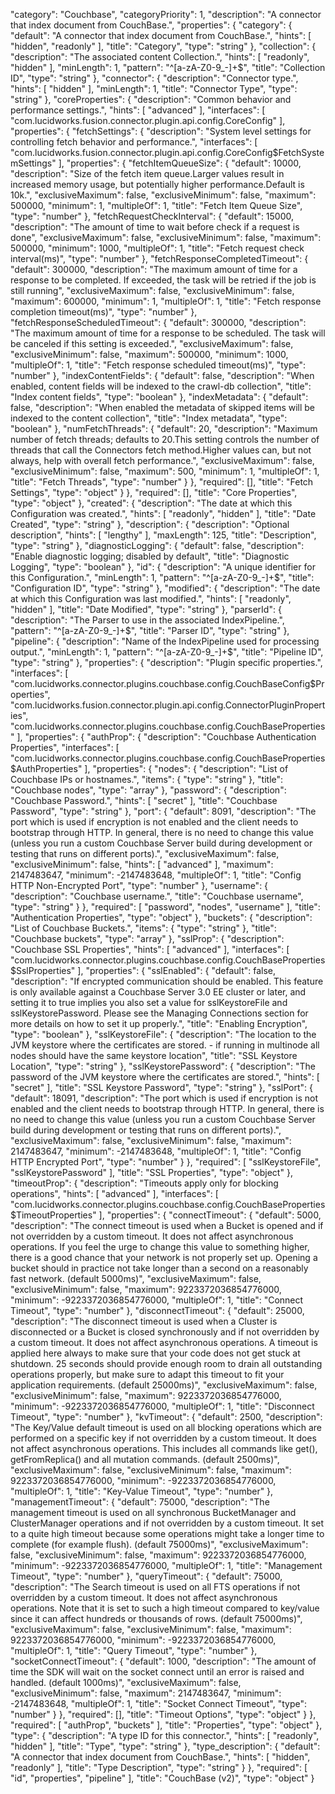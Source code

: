   "category": "Couchbase",
  "categoryPriority": 1,
  "description": "A connector that index document from CouchBase.",
  "properties": {
    "category": {
      "default": "A connector that index document from CouchBase.",
      "hints": [
        "hidden",
        "readonly"
      ],
      "title": "Category",
      "type": "string"
    },
    "collection": {
      "description": "The associated content Collection.",
      "hints": [
        "readonly",
        "hidden"
      ],
      "minLength": 1,
      "pattern": "^[a-zA-Z0-9_-]+$",
      "title": "Collection ID",
      "type": "string"
    },
    "connector": {
      "description": "Connector type.",
      "hints": [
        "hidden"
      ],
      "minLength": 1,
      "title": "Connector Type",
      "type": "string"
    },
    "coreProperties": {
      "description": "Common behavior and performance settings.",
      "hints": [
        "advanced"
      ],
      "interfaces": [
        "com.lucidworks.fusion.connector.plugin.api.config.CoreConfig"
      ],
      "properties": {
        "fetchSettings": {
          "description": "System level settings for controlling fetch behavior and performance.",
          "interfaces": [
            "com.lucidworks.fusion.connector.plugin.api.config.CoreConfig$FetchSystemSettings"
          ],
          "properties": {
            "fetchItemQueueSize": {
              "default": 10000,
              "description": "Size of the fetch item queue.Larger values result in increased memory usage, but potentially higher performance.Default is 10k.",
              "exclusiveMaximum": false,
              "exclusiveMinimum": false,
              "maximum": 500000,
              "minimum": 1,
              "multipleOf": 1,
              "title": "Fetch Item Queue Size",
              "type": "number"
            },
            "fetchRequestCheckInterval": {
              "default": 15000,
              "description": "The amount of time to wait before check if a request is done",
              "exclusiveMaximum": false,
              "exclusiveMinimum": false,
              "maximum": 500000,
              "minimum": 1000,
              "multipleOf": 1,
              "title": "Fetch request check interval(ms)",
              "type": "number"
            },
            "fetchResponseCompletedTimeout": {
              "default": 300000,
              "description": "The maximum amount of time for a response to be completed. If exceeded, the task will be retried if the job is still running",
              "exclusiveMaximum": false,
              "exclusiveMinimum": false,
              "maximum": 600000,
              "minimum": 1,
              "multipleOf": 1,
              "title": "Fetch response completion timeout(ms)",
              "type": "number"
            },
            "fetchResponseScheduledTimeout": {
              "default": 300000,
              "description": "The maximum amount of time for a response to be scheduled. The task will be canceled if this setting is exceeded.",
              "exclusiveMaximum": false,
              "exclusiveMinimum": false,
              "maximum": 500000,
              "minimum": 1000,
              "multipleOf": 1,
              "title": "Fetch response scheduled timeout(ms)",
              "type": "number"
            },
            "indexContentFields": {
              "default": false,
              "description": "When enabled, content fields will be indexed to the crawl-db collection",
              "title": "Index content fields",
              "type": "boolean"
            },
            "indexMetadata": {
              "default": false,
              "description": "When enabled the metadata of skipped items will be indexed to the content collection",
              "title": "Index metadata",
              "type": "boolean"
            },
            "numFetchThreads": {
              "default": 20,
              "description": "Maximum number of fetch threads; defaults to 20.This setting controls the number of threads that call the Connectors fetch method.Higher values can, but not always, help with overall fetch performance.",
              "exclusiveMaximum": false,
              "exclusiveMinimum": false,
              "maximum": 500,
              "minimum": 1,
              "multipleOf": 1,
              "title": "Fetch Threads",
              "type": "number"
            }
          },
          "required": [],
          "title": "Fetch Settings",
          "type": "object"
        }
      },
      "required": [],
      "title": "Core Properties",
      "type": "object"
    },
    "created": {
      "description": "The date at which this Configuration was created.",
      "hints": [
        "readonly",
        "hidden"
      ],
      "title": "Date Created",
      "type": "string"
    },
    "description": {
      "description": "Optional description",
      "hints": [
        "lengthy"
      ],
      "maxLength": 125,
      "title": "Description",
      "type": "string"
    },
    "diagnosticLogging": {
      "default": false,
      "description": "Enable diagnostic logging; disabled by default",
      "title": "Diagnostic Logging",
      "type": "boolean"
    },
    "id": {
      "description": "A unique identifier for this Configuration.",
      "minLength": 1,
      "pattern": "^[a-zA-Z0-9_-]+$",
      "title": "Configuration ID",
      "type": "string"
    },
    "modified": {
      "description": "The date at which this Configuration was last modified.",
      "hints": [
        "readonly",
        "hidden"
      ],
      "title": "Date Modified",
      "type": "string"
    },
    "parserId": {
      "description": "The Parser to use in the associated IndexPipeline.",
      "pattern": "^[a-zA-Z0-9_-]+$",
      "title": "Parser ID",
      "type": "string"
    },
    "pipeline": {
      "description": "Name of the IndexPipeline used for processing output.",
      "minLength": 1,
      "pattern": "^[a-zA-Z0-9_-]+$",
      "title": "Pipeline ID",
      "type": "string"
    },
    "properties": {
      "description": "Plugin specific properties.",
      "interfaces": [
        "com.lucidworks.connector.plugins.couchbase.config.CouchBaseConfig$Properties",
        "com.lucidworks.fusion.connector.plugin.api.config.ConnectorPluginProperties",
        "com.lucidworks.connector.plugins.couchbase.config.CouchBaseProperties"
      ],
      "properties": {
        "authProp": {
          "description": "Couchbase Authentication Properties",
          "interfaces": [
            "com.lucidworks.connector.plugins.couchbase.config.CouchBaseProperties$AuthProperties"
          ],
          "properties": {
            "nodes": {
              "description": "List of Couchbase IPs or hostnames.",
              "items": {
                "type": "string"
              },
              "title": "Couchbase nodes",
              "type": "array"
            },
            "password": {
              "description": "Couchbase Password.",
              "hints": [
                "secret"
              ],
              "title": "Couchbase Password",
              "type": "string"
            },
            "port": {
              "default": 8091,
              "description": "The port which is used if encryption is not enabled and the client needs to bootstrap through HTTP. In general, there is no need to change this value (unless you run a custom Couchbase Server build during development or testing that runs on different ports).",
              "exclusiveMaximum": false,
              "exclusiveMinimum": false,
              "hints": [
                "advanced"
              ],
              "maximum": 2147483647,
              "minimum": -2147483648,
              "multipleOf": 1,
              "title": "Config HTTP Non-Encrypted Port",
              "type": "number"
            },
            "username": {
              "description": "Couchbase username.",
              "title": "Couchbase username",
              "type": "string"
            }
          },
          "required": [
            "password",
            "nodes",
            "username"
          ],
          "title": "Authentication Properties",
          "type": "object"
        },
        "buckets": {
          "description": "List of Couchbase Buckets.",
          "items": {
            "type": "string"
          },
          "title": "Couchbase buckets",
          "type": "array"
        },
        "sslProp": {
          "description": "Couchbase SSL Properties",
          "hints": [
            "advanced"
          ],
          "interfaces": [
            "com.lucidworks.connector.plugins.couchbase.config.CouchBaseProperties$SslProperties"
          ],
          "properties": {
            "sslEnabled": {
              "default": false,
              "description": "If encrypted communication should be enabled. This feature is only available against a Couchbase Server 3.0 EE cluster or later, and setting it to true implies you also set a value for sslKeystoreFile and sslKeystorePassword. Please see the Managing Connections section for more details on how to set it up properly.",
              "title": "Enabling Encryption",
              "type": "boolean"
            },
            "sslKeystoreFile": {
              "description": "The location to the JVM keystore where the certificates are stored. - if running in multinode all nodes should have the same keystore location",
              "title": "SSL Keystore Location",
              "type": "string"
            },
            "sslKeystorePassword": {
              "description": "The password of the JVM keystore where the certificates are stored.",
              "hints": [
                "secret"
              ],
              "title": "SSL Keystore Password",
              "type": "string"
            },
            "sslPort": {
              "default": 18091,
              "description": "The port which is used if encryption is not enabled and the client needs to bootstrap through HTTP. In general, there is no need to change this value (unless you run a custom Couchbase Server build during development or testing that runs on different ports).",
              "exclusiveMaximum": false,
              "exclusiveMinimum": false,
              "maximum": 2147483647,
              "minimum": -2147483648,
              "multipleOf": 1,
              "title": "Config HTTP Encrypted Port",
              "type": "number"
            }
          },
          "required": [
            "sslKeystoreFile",
            "sslKeystorePassword"
          ],
          "title": "SSL Properties",
          "type": "object"
        },
        "timeoutProp": {
          "description": "Timeouts apply only for blocking operations",
          "hints": [
            "advanced"
          ],
          "interfaces": [
            "com.lucidworks.connector.plugins.couchbase.config.CouchBaseProperties$TimeoutProperties"
          ],
          "properties": {
            "connectTimeout": {
              "default": 5000,
              "description": "The connect timeout is used when a Bucket is opened and if not overridden by a custom timeout. It does not affect asynchronous operations. If you feel the urge to change this value to something higher, there is a good chance that your network is not properly set up. Opening a bucket should in practice not take longer than a second on a reasonably fast network. (default 5000ms)",
              "exclusiveMaximum": false,
              "exclusiveMinimum": false,
              "maximum": 9223372036854776000,
              "minimum": -9223372036854776000,
              "multipleOf": 1,
              "title": "Connect Timeout",
              "type": "number"
            },
            "disconnectTimeout": {
              "default": 25000,
              "description": "The disconnect timeout is used when a Cluster is disconnected or a Bucket is closed synchronously and if not overridden by a custom timeout. It does not affect asynchronous operations. A timeout is applied here always to make sure that your code does not get stuck at shutdown. 25 seconds should provide enough room to drain all outstanding operations properly, but make sure to adapt this timeout to fit your application requirements. (default 25000ms)",
              "exclusiveMaximum": false,
              "exclusiveMinimum": false,
              "maximum": 9223372036854776000,
              "minimum": -9223372036854776000,
              "multipleOf": 1,
              "title": "Disconnect Timeout",
              "type": "number"
            },
            "kvTimeout": {
              "default": 2500,
              "description": "The Key/Value default timeout is used on all blocking operations which are performed on a specific key if not overridden by a custom timeout. It does not affect asynchronous operations. This includes all commands like get(), getFromReplica() and all mutation commands. (default 2500ms)",
              "exclusiveMaximum": false,
              "exclusiveMinimum": false,
              "maximum": 9223372036854776000,
              "minimum": -9223372036854776000,
              "multipleOf": 1,
              "title": "Key-Value Timeout",
              "type": "number"
            },
            "managementTimeout": {
              "default": 75000,
              "description": "The management timeout is used on all synchronous BucketManager and ClusterManager operations and if not overridden by a custom timeout. It set to a quite high timeout because some operations might take a longer time to complete (for example flush). (default 75000ms)",
              "exclusiveMaximum": false,
              "exclusiveMinimum": false,
              "maximum": 9223372036854776000,
              "minimum": -9223372036854776000,
              "multipleOf": 1,
              "title": "Management Timeout",
              "type": "number"
            },
            "queryTimeout": {
              "default": 75000,
              "description": "The Search timeout is used on all FTS operations if not overridden by a custom timeout. It does not affect asynchronous operations. Note that it is set to such a high timeout compared to key/value since it can affect hundreds or thousands of rows. (default 75000ms)",
              "exclusiveMaximum": false,
              "exclusiveMinimum": false,
              "maximum": 9223372036854776000,
              "minimum": -9223372036854776000,
              "multipleOf": 1,
              "title": "Query Timeout",
              "type": "number"
            },
            "socketConnectTimeout": {
              "default": 1000,
              "description": "The amount of time the SDK will wait on the socket connect until an error is raised and handled. (default 1000ms)",
              "exclusiveMaximum": false,
              "exclusiveMinimum": false,
              "maximum": 2147483647,
              "minimum": -2147483648,
              "multipleOf": 1,
              "title": "Socket Connect Timeout",
              "type": "number"
            }
          },
          "required": [],
          "title": "Timeout Options",
          "type": "object"
        }
      },
      "required": [
        "authProp",
        "buckets"
      ],
      "title": "Properties",
      "type": "object"
    },
    "type": {
      "description": "A type ID for this connector.",
      "hints": [
        "readonly",
        "hidden"
      ],
      "title": "Type",
      "type": "string"
    },
    "type_description": {
      "default": "A connector that index document from CouchBase.",
      "hints": [
        "hidden",
        "readonly"
      ],
      "title": "Type Description",
      "type": "string"
    }
  },
  "required": [
    "id",
    "properties",
    "pipeline"
  ],
  "title": "CouchBase (v2)",
  "type": "object"
}
